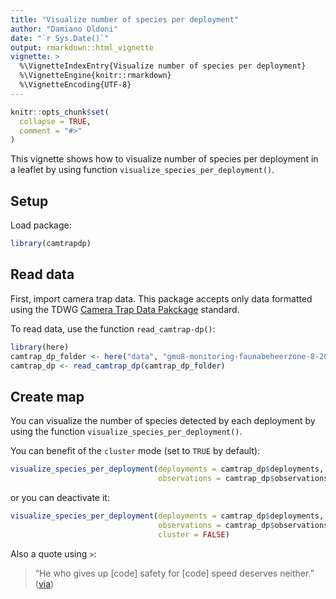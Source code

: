 ```yaml
---
title: "Visualize number of species per deployment"
author: "Damiano Oldoni"
date: "`r Sys.Date()`"
output: rmarkdown::html_vignette
vignette: >
  %\VignetteIndexEntry{Visualize number of species per deployment}
  %\VignetteEngine{knitr::rmarkdown}
  %\VignetteEncoding{UTF-8}
---
```


```r
knitr::opts_chunk$set(
  collapse = TRUE,
  comment = "#>"
)
```

This vignette shows how to visualize number of species per deployment in a leaflet by using function  `visualize_species_per_deployment()`.

## Setup

Load package:

```r
library(camtrapdp)
```

## Read data

First, import camera trap data. This package accepts only data formatted using the TDWG [Camera Trap Data Pakckage](https://tdwg.github.io/camtrap-dp/) standard.

To read data, use the function `read_camtrap-dp()`:

```r
library(here)
camtrap_dp_folder <- here("data", "gmu8-monitoring-faunabeheerzone-8-20210301093537")
camtrap_dp <- read_camtrap_dp(camtrap_dp_folder)
```

## Create map

You can visualize the number of species detected by each deployment by using the function `visualize_species_per_deployment()`. 

You can benefit of the `cluster` mode (set to `TRUE` by default):

```r
visualize_species_per_deployment(deployments = camtrap_dp$deployments,
                                 observations = camtrap_dp$observations)
```

or you can deactivate it:

```r
visualize_species_per_deployment(deployments = camtrap_dp$deployments,
                                 observations = camtrap_dp$observations,
                                 cluster = FALSE)
```



Also a quote using `>`:

> "He who gives up [code] safety for [code] speed deserves neither."
([via](https://twitter.com/hadleywickham/status/504368538874703872))
